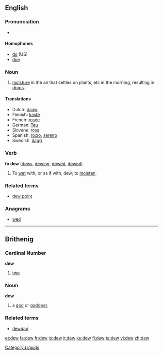 ==English==
===Pronunciation===
* {{IPA|/djuː/}}

====Homophones====
*[[do]] (US)
*[[due]]

===Noun===
{{en-noun}}

# [[moisture]] in the air that settles on plants, etc in the morning, resulting in [[drop]]s.

====Translations====
*Dutch: [[dauw]]
*Finnish: [[kaste]] 
*French: [[rosée]] {{f}}
*German: [[Tau#German|Tau]] {{m}}
*Slovene: [[rosa]] {{f}}
*Spanish: [[rocío]], [[sereno]]
*Swedish: [[dagg]] {{c}}

===Verb===
'''to dew''' ([[dews]], [[dewing]], [[dewed]], [[dewed]])
#To [[wet]] with, or as if with, dew; to [[moisten]].

===Related terms===
*[[dew point]]

===Anagrams===
*[[wed]]

----
==Brithenig==
===Cardinal Number===
'''dew'''

#[[two]]

===Noun===
'''dew''' {{m}} {{f}}

#a [[god]] or [[goddess]]

===Related terms===
*[[dewdad]]

[[Category:Liquids]]

[[et:dew]]
[[fa:dew]]
[[fr:dew]]
[[io:dew]]
[[it:dew]]
[[ku:dew]]
[[fi:dew]]
[[ta:dew]]
[[vi:dew]]
[[zh:dew]]